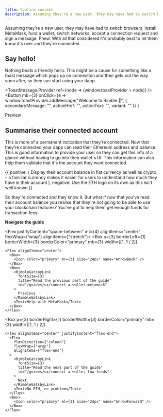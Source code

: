 ```yaml
---
title: Confirm success
description: Assuming they're a new user, they may have had to switch browsers, install MetaMask, fund a wallet, switch networks, accept a connection request and sign a message. Phew. With all that considered it's probably best to let them know it's over and they're connected.
---
```



Assuming they're a new user, they may have had to switch browsers, install MetaMask, fund a wallet, switch networks, accept a connection request and sign a message. Phew. With all that considered it's probably best to let them know it's over and they're connected.

## Say hello!

Nothing beats a friendly hello. This might be a cause for something like a toast message which pops up on connection and then gets out the way soon after, so they can start using your dapp.

<ToastMessage.Provider ref={node => (window.toastProvider = node)} />
<Button
  mb={3}
  onClick={e =>
    window.toastProvider.addMessage("Welcome to Rimble 🎉", {
      secondaryMessage: "",
      actionHref: "",
      actionText: "",
      variant: ""
    })
  }
>
  Preview
</Button>

## Summarise their connected account

This is more of a permanent indication that they're connected. Now that they're connected your dapp can read their Ethereum address and balance. This is good information to provide your user so they can get this info at a glance without having to go into their wallet's UI. This information can also help them validate that it's the account they want connected.

<DoDont>
  {{
    positive: (
      <Text>
        Display their account balance in fiat currency as well as crypto – a
        familiar currency makes it easier for users to understand how much they
        have in their account
      </Text>
    ),
    negative: <Text>Use the ETH logo on its own as this isn't well known</Text>
  }}
</DoDont>

So they're connected and they know it. But what if now that you've read their account balance you realise that they're not going to be able to use your blockchain features? You've got to help them get enough funds for transaction fees.

**Navigate the guide**

<Flex justifyContent="space-between" mt={4} alignItems="center" flexWrap={'wrap'} alignItems={"stretch"}>
  <Box
    p={3}
    borderLeft={1}
    borderWidth={3}
    borderColor="primary"
    mb={3}
    width={[1, 1 / 2]}
  >
    <Flex alignItems="center">
      <Box>
        <Icon color="primary" mr={3} size="24px" name="ArrowBack" />
      </Box>
      <Box>
        <RimbleGatsbyLink
          fontSize={3}
          title="Read the previous part of the guide"
          to="/guides/ux/connect-a-wallet-metamask"
        >
          Previous
        </RimbleGatsbyLink>
        <Text>Help with MetaMask</Text>
      </Box>
    </Flex>
  </Box>

  <Box
    p={3}
    borderRight={1}
    borderWidth={3}
    borderColor="primary"
    mb={3}
    width={[1, 1 / 2]}
  >
    <Flex alignItems="center" justifyContent="flex-end">
      <Flex
        flexDirection={"column"}
        flexWrap={"wrap"}
        alignItems={"flex-end"}
      >
        <RimbleGatsbyLink
          fontSize={3}
          title="Read the next part of the guide"
          to="/guides/ux/connect-a-wallet-low-funds"
        >
          Next
        </RimbleGatsbyLink>
        <Text>No ETH, no problem</Text>
      </Flex>
      <Box>
        <Icon color="primary" ml={3} size="24px" name="ArrowForward" />
      </Box>
    </Flex>
  </Box>
</Flex>
